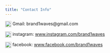 ```yaml
---
title: "Contact Info"
---
```


<img src="images/gmail_icon.png" alt="Gmail" width="20" style="vertical-align: middle;"> Gmail: brand1waves@gmail.com

<img src="images/insta_icon.jpg" alt="Instagram " width="20" style="vertical-align: middle;"> instagram: [www.instagram.com/brand1waves](https://www.instagram.com/brand1waves) 

<img src="images/fb_icon.png" alt="Facebook" width="20" style="vertical-align: middle;"> facebook: [www.facebook.com/brand1waves](https://www.facebook.com/brand1waves)  


